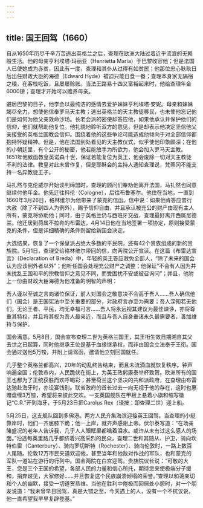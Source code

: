 ```yaml
---
---
---
```

title: 国王回驾（1660）
---




自从1650年历尽千辛万苦逃出英格兰之后，查理在欧洲大陆过着近乎流浪的无赖般生活。他的母亲亨利埃塔·玛丽亚（Henrietta Maria）于巴黎收容他；但是法国人已使她成为赤贫，因此有一度，查理和其仆从过得有如贫民；他那位忠心耿耿日后出任财政大臣的海德（Edward Hyde）被迫只能日食一餐；查理本身家无隔宿之粮，在客栈吃饭，且屡屡赊账。当法王路易十四又富裕起来时，他给查理年金6000镑；查理才开始可以赡养母亲。

避居巴黎的日子，他学会以最纯洁的感情去爱护妹妹亨利埃塔·安妮。母亲和妹妹竭尽全力，想使他信奉罗马天主教；逃出英格兰的天主教徒移民，也未使他忘记他们是如何为他父亲效命沙场。长老会派的密使却答应他，如果他承认并保护他们的信仰，他们就帮助他复位。他礼貌地聆听双方的意见，但是却表示他决定坚信他父亲接受的英格兰国教会信仰。围绕着他的这些争论可能造成他倾向于对全部信仰都抱持怀疑精神。但是，他在法国到处看见的天主教仪式，似乎使他印象颇深；在他的小朝廷里，有个公开的秘密，他若能放手为所欲为，他会加入罗马天主教。1651年他致函教皇英诺森十世，保证若能复位为英王，他会废除一切对天主教徒不利的法律。教皇对此未曾作复，但是耶稣会的主持人通知查理说，梵蒂冈不能支持一名异教徒王子。

马扎然与克伦威尔开始谈判缔盟时，查理的顾问们奉劝他离开法国，马扎然也同意继续付他年金。他先迁往科伦（Cologne），后往布鲁塞尔。他住在当地，一直到1660年3月26日，格林维尔为他带来了蒙克的信函。信中说：如果他肯答应普行大赦（除了不到四人为例外），赐予信仰自由，并且承认被充公的财产由现有主人所有，蒙克将协助他；同时，由于英格兰仍与西班牙交战，查理最好离开西属尼德兰。他迁居到荷属不拉奔的布雷达，4月14日他在当地签署一项协定，原则接受蒙克的条件，但是详细精确的条件则留给新国会决定。

大选结果，恢复了一个保皇派占绝大多数的平民院，还有42个贵族组成的新的贵族院。5月1日，查理交给格林维尔带回的信，向两院公开宣读。在这篇《布雷达宣言》（Declaration of Breda）中，年轻的英王答应赦免全部人，“除了未来的国会认为应该例外者以外”；他听任国会处理充公财产之调整；他保证“不会有人因为并未扰乱王国和平的宗教信仰之意见不同，而受困扰不安或被召询问”；并且，他附上一份由财政大臣海德为他准备的明智的声明：

吾人谨以至诚之言向诸位保证，前人对国会之敬意决不会高于吾人……吾人确信他们（国会）是王国宪法中至关重要的部分，对政府言亦至为需要；吾人深知若无他们，无论王者、平民，均无幸福可言……吾人将永远视其建议为最佳谏诤，亦将尊重其特权，并且将其视为吾人最亲近，而且与吾人自身垂诸永久最需要者，善加维持与保护。



国会满意。5月8日，国会宣布查理二世为英格兰国王，其王衔生效日期溯自其父去世之日起算，同时他继承王位是基于血缘继承权，而非由国会立法奉于王衔。国会通过送他5万镑，并附上请驾函，邀请他立刻回国就任。

几乎整个英格兰都高兴，20年的动乱终告结束，而且未流滴血就恢复秩序。钟声响遍全国；伦敦市内，人民跪伏在街上，为英王政躬康泰举杯致贺。欧洲所有的国王也都为了正统获胜而欢呼喝彩；甚至荷兰这个坚决的共和派政府，在查理由布雷达驰赴海牙时，亦设宴饯别。联省政府的首长过去一向无视于他的存在，这时也惠赠盘缠3万镑，希望将来彼此交欢。一支英国舰队在甲板上悬着小旗和缩写徽记“C.R.”开到海牙，于5月23日把Carolus Rex（译按：即查理二世）迎上船。

5月25日，这支舰队回到多佛港。两方人民齐集海滨迎接英王回驾。当查理的小艇靠岸时，他们一齐屈膝下跪；他一上岸，就齐声感谢上帝。伏尔泰写道：“在场亲睹盛况的老年人告诉我，几乎人人眼眶里都噙着泪水。或许从未有过这么感人的场面。”沿途每英里路几乎都挤着兴高采烈的民众，查理二世和其随从、护卫，骑向坎特伯雷（Canterbury）、骑向罗切斯特（Rochester）、骑向伦敦时，一路上数百人尾随。伦敦12万市民夹道欢迎他，甚至当年和他敌对作战的军队，也和蒙克的军队一道站在游行的行列中。国会两院在白宫迎驾。贵族院议长说：“可敬的大王，您是三个王国的希望，各部人民的力量和信心所托，期待您来使极端分子缓和，捐弃歧见，大家修好……并且恢复这个民族崩溃倾塌的荣誉。”查理以和蔼亲切和个人的幽默，接受一切道贺恭维。当他在胜利中倦极而回居处小憩时，对一个朋友说道：“我未曾早日回驾，真是大错之至，今天遇上的人，没有一个不抗议说，他一直希望我早早复辟登基。”